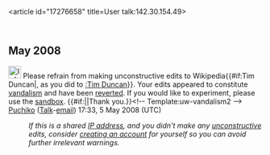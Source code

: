 <article id="17276658" title=User talk:142.30.154.49>
	<talkpage id="17276658" title="User talk:142.30.154.49">


== May 2008 ==
[[Image:Information.svg|25px]] Please refrain from making unconstructive edits to Wikipedia{{#if:Tim Duncan|, as you did to [[:Tim Duncan]]}}. Your edits appeared to constitute [[Wikipedia:Vandalism|vandalism]] and have been [[Help:Reverting|reverted]]. If you would like to experiment, please use the [[Wikipedia:Sandbox|sandbox]]. {{#if:|{{{2}}}|Thank you.}}&lt;!-- Template:uw-vandalism2 --&gt; [[User:Puchiko|Puchiko]] ([[User Talk:Puchiko|Talk]]-[[Special:Emailuser/Puchiko|email]]) 17:33, 5 May 2008 (UTC)
:''If this is a shared [[IP address]], and you didn't make any [[Wikipedia:vandalism|unconstructive]] edits, consider [[Wikipedia:Why create an account?|creating an account]] for yourself so you can avoid further irrelevant warnings.''
	</talkpage>
</article>